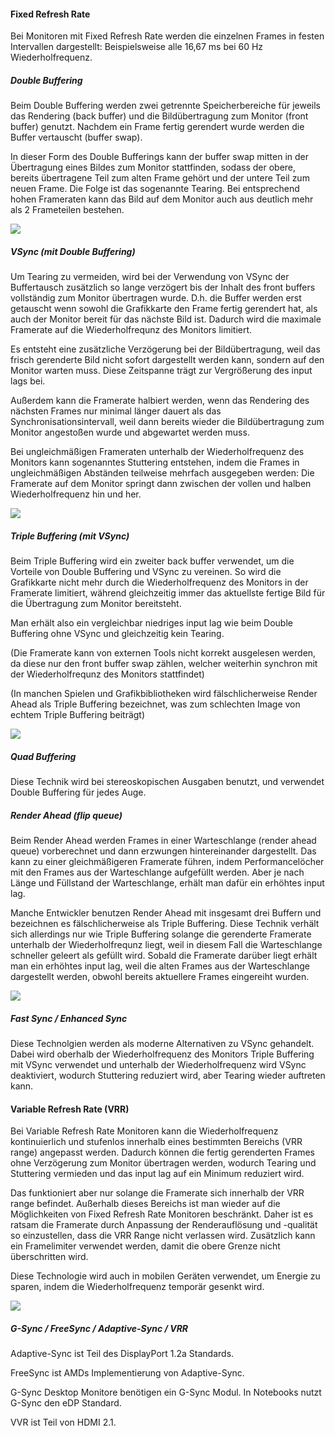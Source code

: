 


#### Fixed Refresh Rate

Bei Monitoren mit Fixed Refresh Rate werden die einzelnen Frames in festen Intervallen dargestellt: Beispielsweise alle 16,67 ms bei 60 Hz Wiederholfrequenz.



##### Double Buffering

Beim Double Buffering werden zwei getrennte Speicherbereiche für jeweils das Rendering (back buffer) und die Bildübertragung zum Monitor (front buffer) genutzt. Nachdem ein Frame fertig gerendert wurde werden die Buffer vertauscht (buffer swap).

In dieser Form des Double Bufferings kann der buffer swap mitten in der Übertragung eines Bildes zum Monitor stattfinden, sodass der obere, bereits übertragene Teil zum alten Frame gehört und der untere Teil zum neuen Frame. Die Folge ist das sogenannte Tearing. Bei entsprechend hohen Frameraten kann das Bild auf dem Monitor auch aus deutlich mehr als 2 Frameteilen bestehen.

<img src={DoubleBufferingImage} />



##### VSync (mit Double Buffering)

Um Tearing zu vermeiden, wird bei der Verwendung von VSync der Buffertausch zusätzlich so lange verzögert bis der Inhalt des front buffers vollständig zum Monitor übertragen wurde. D.h. die Buffer werden erst getauscht wenn sowohl die Grafikkarte den Frame fertig gerendert hat, als auch der Monitor bereit für das nächste Bild ist. Dadurch wird die maximale Framerate auf die Wiederholfrequnz des Monitors limitiert.

Es entsteht eine zusätzliche Verzögerung bei der Bildübertragung, weil das frisch gerenderte Bild nicht sofort dargestellt werden kann, sondern auf den Monitor warten muss. Diese Zeitspanne trägt zur Vergrößerung des input lags bei.

Außerdem kann die Framerate halbiert werden, wenn das Rendering des nächsten Frames nur minimal länger dauert als das Synchronisationsintervall, weil dann bereits wieder die Bildübertragung zum Monitor angestoßen wurde und abgewartet werden muss.

Bei ungleichmäßigen Frameraten unterhalb der Wiederholfrequenz des Monitors kann sogenanntes Stuttering entstehen, indem die Frames in ungleichmäßigen Abständen teilweise mehrfach ausgegeben werden: Die Framerate auf dem Monitor springt dann zwischen der vollen und halben Wiederholfrequenz hin und her.

<img src={DoubleBufferingVSyncImage} />



##### Triple Buffering (mit VSync)

Beim Triple Buffering wird ein zweiter back buffer verwendet, um die Vorteile von Double Buffering und VSync zu vereinen. So wird die Grafikkarte nicht mehr durch die Wiederholfrequenz des Monitors in der Framerate limitiert, während gleichzeitig immer das aktuellste fertige Bild für die Übertragung zum Monitor bereitsteht.

Man erhält also ein vergleichbar niedriges input lag wie beim Double Buffering ohne VSync und gleichzeitig kein Tearing.

(Die Framerate kann von externen Tools nicht korrekt ausgelesen werden, da diese nur den front buffer swap zählen, welcher weiterhin synchron mit der Wiederholfrequnz des Monitors stattfindet)

(In manchen Spielen und Grafikbibliotheken wird fälschlicherweise Render Ahead als Triple Buffering bezeichnet, was zum schlechten Image von echtem Triple Buffering beiträgt)

<img src={TripleBufferingVSyncImage} />



##### Quad Buffering

Diese Technik wird bei stereoskopischen Ausgaben benutzt, und verwendet Double Buffering für jedes Auge.



##### Render Ahead (flip queue)

Beim Render Ahead werden Frames in einer Warteschlange (render ahead queue) vorberechnet und dann erzwungen hintereinander dargestellt. Das kann zu einer gleichmäßigeren Framerate führen, indem Performancelöcher mit den Frames aus der Warteschlange aufgefüllt werden. Aber je nach Länge und Füllstand der Warteschlange, erhält man dafür ein erhöhtes input lag.

Manche Entwickler benutzen Render Ahead mit insgesamt drei Buffern und bezeichnen es fälschlicherweise als Triple Buffering. Diese Technik verhält sich allerdings nur wie Triple Buffering solange die gerenderte Framerate unterhalb der Wiederholfrequnz liegt, weil in diesem Fall die Warteschlange schneller geleert als gefüllt wird. Sobald die Framerate darüber liegt erhält man ein erhöhtes input lag, weil die alten Frames aus der Warteschlange dargestellt werden, obwohl bereits aktuellere Frames eingereiht wurden.

<img src={RenderAheadImage} />


##### Fast Sync / Enhanced Sync

Diese Technolgien werden als moderne Alternativen zu VSync gehandelt. Dabei wird oberhalb der Wiederholfrequenz des Monitors Triple Buffering mit VSync verwendet und unterhalb der Wiederholfrequenz wird VSync deaktiviert, wodurch Stuttering reduziert wird, aber Tearing wieder auftreten kann.



#### Variable Refresh Rate (VRR)

Bei Variable Refresh Rate Monitoren kann die Wiederholfrequenz kontinuierlich und stufenlos innerhalb eines bestimmten Bereichs (VRR range) angepasst werden. Dadurch können die fertig gerenderten Frames ohne Verzögerung zum Monitor übertragen werden, wodurch Tearing und Stuttering vermieden und das input lag auf ein Minimum reduziert wird.

Das funktioniert aber nur solange die Framerate sich innerhalb der VRR range befindet. Außerhalb dieses Bereichs ist man wieder auf die Möglichkeiten von Fixed Refresh Rate Monitoren beschränkt. Daher ist es ratsam die Framerate durch Anpassung der Renderauflösung und -qualität so einzustellen, dass die VRR Range nicht verlassen wird. Zusätzlich kann ein Framelimiter verwendet werden, damit die obere Grenze nicht überschritten wird.

Diese Technologie wird auch in mobilen Geräten verwendet, um Energie zu sparen, indem die Wiederholfrequenz temporär gesenkt wird.

<img src={VRRImage} />



##### G-Sync / FreeSync / Adaptive-Sync / VRR

Adaptive-Sync ist Teil des DisplayPort 1.2a Standards.

FreeSync ist AMDs Implementierung von Adaptive-Sync.

G-Sync Desktop Monitore benötigen ein G-Sync Modul. In Notebooks nutzt G-Sync den eDP Standard.

VVR ist Teil von HDMI 2.1.



<!-- https://www.anandtech.com/show/2794 -->
<!-- https://www.anandtech.com/show/11664/amd-radeon-software-crimson-relive-edition-1772/6 -->
<!-- https://www.youtube.com/watch?v=bMwY_dlZYiM -->
<!-- https://en.wikipedia.org/wiki/Variable_refresh_r -->